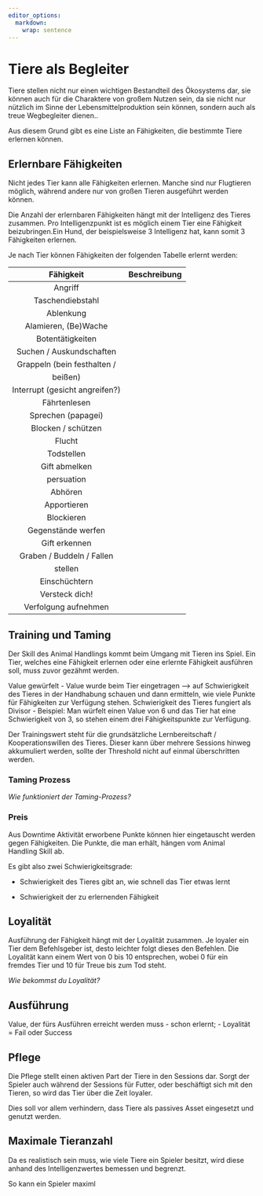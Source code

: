 ```yaml
---
editor_options: 
  markdown: 
    wrap: sentence
---
```


# Tiere als Begleiter

Tiere stellen nicht nur einen wichtigen Bestandteil des Ökosystems dar, sie können auch für die Charaktere von großem Nutzen sein, da sie nicht nur nützlich im Sinne der Lebensmittelproduktion sein können, sondern auch als treue Wegbegleiter dienen..

Aus diesem Grund gibt es eine Liste an Fähigkeiten, die bestimmte Tiere erlernen können.

## Erlernbare Fähigkeiten

Nicht jedes Tier kann alle Fähigkeiten erlernen.
Manche sind nur Flugtieren möglich, während andere nur von großen Tieren ausgeführt werden können.

Die Anzahl der erlernbaren Fähigkeiten hängt mit der Intelligenz des Tieres zusammen.
Pro Intelligenzpunkt ist es möglich einem Tier eine Fähigkeit beizubringen.Ein Hund, der beispielsweise 3 Intelligenz hat, kann somit 3 Fähigkeiten erlernen.

Je nach Tier können Fähigkeiten der folgenden Tabelle erlernt werden:

|           Fähigkeit            | Beschreibung |
|:------------------------------:|:------------:|
|            Angriff             |              |
|        Taschendiebstahl        |              |
|           Ablenkung            |              |
|      Alamieren, (Be)Wache      |              |
|        Botentätigkeiten        |              |
|    Suchen / Auskundschaften    |              |
|  Grappeln (bein festhalten /   |              |
|            beißen)             |              |
| Interrupt (gesicht angreifen?) |              |
|          Fährtenlesen          |              |
|       Sprechen (papagei)       |              |
|       Blocken / schützen       |              |
|             Flucht             |              |
|           Todstellen           |              |
|         Gift abmelken          |              |
|           persuation           |              |
|            Abhören             |              |
|          Apportieren           |              |
|           Blockieren           |              |
|       Gegenstände werfen       |              |
|         Gift erkennen          |              |
|   Graben / Buddeln / Fallen    |              |
|            stellen             |              |
|         Einschüchtern          |              |
|         Versteck dich!         |              |
|      Verfolgung aufnehmen      |              |

## Training und Taming

Der Skill des Animal Handlings kommt beim Umgang mit Tieren ins Spiel.
Ein Tier, welches eine Fähigkeit erlernen oder eine erlernte Fähigkeit ausführen soll, muss zuvor gezähmt werden.

Value gewürfelt - Value wurde beim Tier eingetragen --> auf Schwierigkeit des Tieres in der Handhabung schauen und dann ermitteln, wie viele Punkte für Fähigkeiten zur Verfügung stehen.
Schwierigkeit des Tieres fungiert als Divisor - Beispiel: Man würfelt einen Value von 6 und das Tier hat eine Schwierigkeit von 3, so stehen einem drei Fähigkeitspunkte zur Verfügung.

Der Trainingswert steht für die grundsätzliche Lernbereitschaft / Kooperationswillen des Tieres.
Dieser kann über mehrere Sessions hinweg akkumuliert werden, sollte der Threshold nicht auf einmal überschritten werden.

### Taming Prozess

*Wie funktioniert der Taming-Prozess?*

### Preis

Aus Downtime Aktivität erworbene Punkte können hier eingetauscht werden gegen Fähigkeiten.
Die Punkte, die man erhält, hängen vom Animal Handling Skill ab.

Es gibt also zwei Schwierigkeitsgrade:

-   Schwierigkeit des Tieres gibt an, wie schnell das Tier etwas lernt

-   Schwierigkeit der zu erlernenden Fähigkeit

## Loyalität

Ausführung der Fähigkeit hängt mit der Loyalität zusammen.
Je loyaler ein Tier dem Befehlsgeber ist, desto leichter folgt dieses den Befehlen.
Die Loyalität kann einem Wert von 0 bis 10 entsprechen, wobei 0 für ein fremdes Tier und 10 für Treue bis zum Tod steht.

*Wie bekommst du Loyalität?*

## Ausführung

Value, der fürs Ausführen erreicht werden muss - schon erlernt; - Loyalität = Fail oder Success

## Pflege

Die Pflege stellt einen aktiven Part der Tiere in den Sessions dar.
Sorgt der Spieler auch während der Sessions für Futter, oder beschäftigt sich mit den Tieren, so wird das Tier über die Zeit loyaler.

Dies soll vor allem verhindern, dass Tiere als passives Asset eingesetzt und genutzt werden.

## Maximale Tieranzahl

Da es realistisch sein muss, wie viele Tiere ein Spieler besitzt, wird diese anhand des Intelligenzwertes bemessen und begrenzt.

So kann ein Spieler maximl
